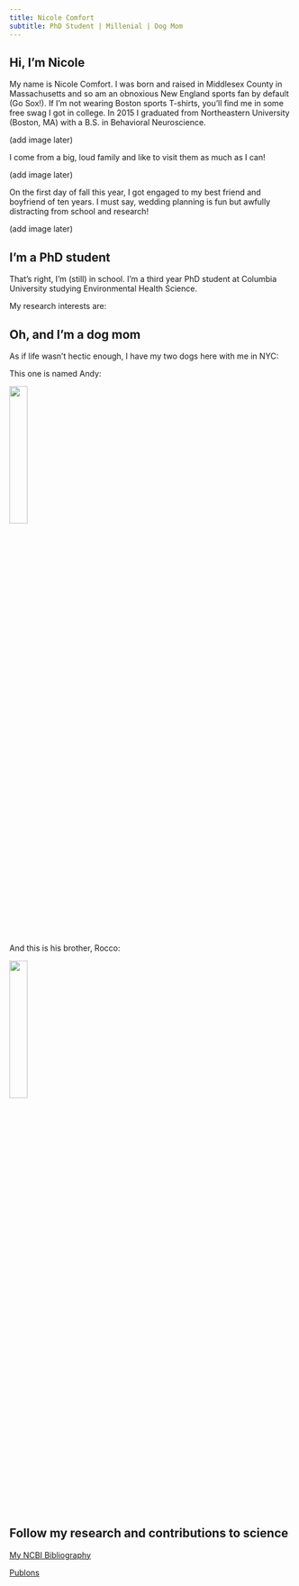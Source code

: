 ```yaml
---
title: Nicole Comfort
subtitle: PhD Student | Millenial | Dog Mom
---
```


## Hi, I'm Nicole

My name is Nicole Comfort. I was born and raised in Middlesex County in Massachusetts and so am an obnoxious New England sports fan by default (Go Sox!). If I'm not wearing Boston sports T-shirts, you'll find me in some free swag I got in college. In 2015 I graduated from Northeastern University (Boston, MA) with a B.S. in Behavioral Neuroscience. 
 
(add image later)

I come from a big, loud family and like to visit them as much as I can! 

(add image later) 

On the first day of fall this year, I got engaged to my best friend and boyfriend of ten years. I must say, wedding planning is fun but awfully distracting from school and research! 

(add image later) 

## I'm a PhD student

That's right, I'm (still) in school. I'm a third year PhD student at Columbia University studying Environmental Health Science. 

My research interests are: 

## Oh, and I'm a dog mom

As if life wasn't hectic enough, I have my two dogs here with me in NYC:

This one is named Andy:

<img src="./images/IMG_7124.jpg" style="width:25%">

And this is his brother, Rocco: 

<img src="./images/IMG_5403.jpg" style="width:25%">

## Follow my research and contributions to science

[My NCBI Bibliography](https://www.ncbi.nlm.nih.gov/sites/myncbi/1v5L4VkrjtH55/bibliography/51939750/public/?sort=date&direction=ascending) 

[Publons](publons.com/a/1543846/)

